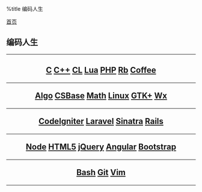 %title 编码人生

[[../index|首页]]
==编码人生==
----
<center>
<h2>
[[c/index|C]]
[[cpp/index|C++]]
[[commonlisp/index|CL]]
[[lua/index|Lua]]
[[php/index|PHP]]
[[ruby/index|Rb]]
[[coffeescript/index|Coffee]]
----
[[algorithms/index|Algo]]
[[csbase/index|CSBase]]
[[math/index|Math]]
[[linux/index|Linux]]
[[gtk/index|GTK+]]
[[wxwidgets/index|Wx]]
----
[[codeigniter/index|CodeIgniter]]
[[laravel/index|Laravel]]
[[sinatra/index|Sinatra]]
[[rails/index|Rails]]
----
[[node/index|Node]]
[[html5/index|HTML5]]
[[jquery/index|jQuery]]
[[angularjs/index|Angular]]
[[bootstrap/index|Bootstrap]]
----
[[bash/index|Bash]]
[[git/index|Git]]
[[vim/index|Vim]]
</h2>
</center>
----

